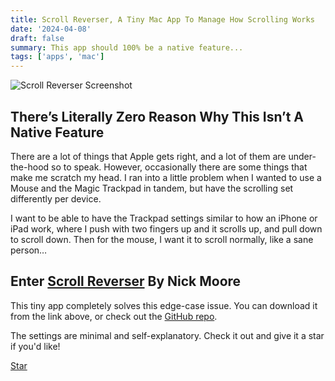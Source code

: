 ```yaml
---
title: Scroll Reverser, A Tiny Mac App To Manage How Scrolling Works
date: '2024-04-08'
draft: false
summary: This app should 100% be a native feature...
tags: ['apps', 'mac']
---
```


![Scroll Reverser Screenshot](../../assets/scroll-reverser.png)

## There’s Literally Zero Reason Why This Isn’t A Native Feature 

There are a lot of things that Apple gets right, and a lot of them are under-the-hood so to speak. However, occasionally there are some things that make me scratch my head. I ran into a little problem when I wanted to use a Mouse and the Magic Trackpad in tandem, but have the scrolling set differently per device.

I want to be able to have the Trackpad settings similar to how an iPhone or iPad work, where I push with two fingers up and it scrolls up, and pull down to scroll down. Then for the mouse, I want it to scroll normally, like a sane person… 

## Enter [Scroll Reverser](https://pilotmoon.com/scrollreverser/) By Nick Moore

This tiny app completely solves this edge-case issue. You can download it from the link above, or check out the [GitHub repo](https://github.com/pilotmoon/Scroll-Reverser).

The settings are minimal and self-explanatory. Check it out and give it a star if you'd like!

<a class="github-button" href="https://github.com/pilotmoon/Scroll-Reverser" data-color-scheme="no-preference: light; light: light; dark: dark_high_contrast;" data-icon="octicon-star" data-size="large" data-show-count="true" aria-label="Star pilotmoon/Scroll-Reverser on GitHub">Star</a>